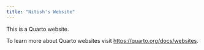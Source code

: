 ```yaml
---
title: "Nitish's Website"
---
```


This is a Quarto website.

To learn more about Quarto websites visit <https://quarto.org/docs/websites>.